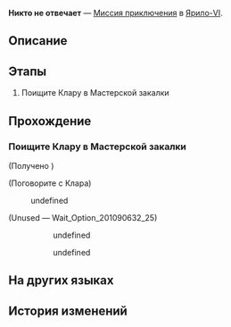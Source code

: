 {{Дополнить|Диалоги.}}
{{Миссия Инфобокс
|id              = 2010910
|Название        = 
|Изображение     = Миссия Освоения Никто не отвечает.png
|Тип             = Миссия приключения
|События         = 
|Глава           = 
|Условия         = Завершите миссию {{cx}}<!--Hidden Mission ID 2010908--> и дождитесь ежедневного [[Обновление сервера|обновления сервера]]
|Персонажи       = Клара; Паскаль; Первопроходец
|СтартЛокация    = Поселение роботов
|Мир             = Ярило-VI
|Локации         = Поселение роботов
|Предыдущая      = 
|Следующая       = 
|Награды         = 
}}
'''Никто не отвечает''' — [[Миссия приключения]] в [[Ярило-VI]].

==Описание==
{{Описание|<!--официальное описание из Перекрёстка судеб-->}}

==Этапы==
# Поищите Клару в Мастерской закалки

==Прохождение==
{{Дополнить}}

{{Диалог Конец}}

===Поищите Клару в Мастерской закалки===
{{Описание миссии|локация=Заклёпкоград|Клара отправила вам сообщение с просьбой проведать Паскаля. Поезжайте на встречу с Кларой в Мастерскую закалки в Заклёпкограде.}}
{{Диалог Начало}}

;(Получено {{Item|Цветок из листового железа|20|x=1|text=Цветок из листового железа}})

;(Поговорите с Клара)
<!--Unknown TalkSentence: 201236733-->
<!--Unknown TalkSentence: 201236734-->
:{{Диалог|Стрелка}} undefined
<!--Unknown TalkSentence: 201236736-->
<!--Unknown TalkSentence: 201236737-->
;(Unused &mdash; Wait_Option_201090632_25)
::{{Диалог|Стрелка}} undefined
::<!--Unknown TalkSentence: 201236747-->
::<!--Unknown TalkSentence: 201236752-->
::<!--Unknown TalkSentence: 201236753-->
::<!--Unknown TalkSentence: 201236754-->
::<!--Unknown TalkSentence: 201236755-->
::<!--Unknown TalkSentence: 201236756-->
::<!--Unknown TalkSentence: 201236757-->
::<!--Unknown TalkSentence: 201236758-->
::<!--Unknown TalkSentence: 201236759-->
::<!--Unknown TalkSentence: 201236760-->
::{{Диалог|Стрелка}} undefined
::<!--Unknown TalkSentence: 201236749-->
::<!--Unknown TalkSentence: 201236750-->
::<!--Unknown TalkSentence: 201236751-->
::<!--Unknown TalkSentence: 201236752-->
::<!--Unknown TalkSentence: 201236753-->
::<!--Unknown TalkSentence: 201236754-->
::<!--Unknown TalkSentence: 201236755-->
::<!--Unknown TalkSentence: 201236756-->
::<!--Unknown TalkSentence: 201236757-->
::<!--Unknown TalkSentence: 201236758-->
::<!--Unknown TalkSentence: 201236759-->
::<!--Unknown TalkSentence: 201236760-->
<!--Unknown TalkSentence: 201236747-->
:<!--Unknown TalkSentence: 201236752-->
:<!--Unknown TalkSentence: 201236753-->
:<!--Unknown TalkSentence: 201236754-->
:<!--Unknown TalkSentence: 201236755-->
:<!--Unknown TalkSentence: 201236756-->
:<!--Unknown TalkSentence: 201236757-->
:<!--Unknown TalkSentence: 201236758-->
:<!--Unknown TalkSentence: 201236759-->
:<!--Unknown TalkSentence: 201236760-->
{{Диалог Конец}}

==На других языках==
{{На других языках
|en   = No One Is Answering
|zhs  = 无人接听
|zht  = 無人接聽
|ja   = 応答なし
|ko   = 무응답
|es   = No hay nadie en casa
|fr   = Personne ne répond
|ru   = Никто не отвечает
|th   = ไม่มีใครตอบรับ
|vi   = Không Ai Nghe Thấy
|de   = Niemand antwortet
|id   = Tidak Ada Jawaban
|pt   = Ninguém Responde
}}

==История изменений==
{{История изменений|2.7}}
